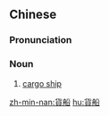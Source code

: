 ==Chinese==
{{zh-forms|s=货船}}
{{zh-wp}}

===Pronunciation===
{{zh-pron
|m=huòchuán
|c=fo3 syun4
|h=pfs=fo-sòn
|mn=hòe-chûn/hè-chûn
|cat=n
}}

===Noun===
{{zh-noun}}

# [[cargo ship]]

[[zh-min-nan:貨船]]
[[hu:貨船]]